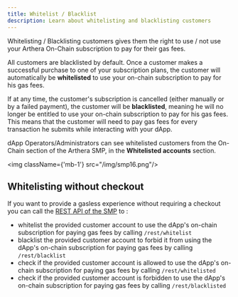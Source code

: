 ```yaml
---
title: Whitelist / Blacklist
description: Learn about whitelisting and blacklisting customers
---
```

Whitelisting / Blacklisting customers gives them the right to use / not use your Arthera On-Chain subscription to pay for their gas fees.

All customers are blacklisted by default. Once a customer makes a successful purchase to one of your subscription plans, the customer will automatically be **whitelisted**  to use your on-chain subscription to pay for his gas fees.

If at any time, the customer's subscription is cancelled (either manually or by a failed payment), the customer will be **blacklisted**, meaning he will no longer be entitled to use your on-chain subscription to pay for his gas fees.
This means that the customer will need to pay gas fees for every transaction he submits while interacting with your dApp.

dApp Operators/Administrators can see whitelisted customers from the On-Chain section of the Arthera SMP, in the **Whitelisted accounts** section.

<img className={'mb-1'} src="/img/smp16.png"/>

## Whitelisting without checkout
If you want to provide a gasless experience without requiring a checkout you can call the [REST API of the SMP](/smp/intro/#apis--webhooks) to :
- whitelist the provided customer account to use the dApp's on-chain subscription for paying gas fees by calling `/rest/whitelist`
- blacklist the provided customer account to forbid it from using the dApp's on-chain subscription for paying gas fees by calling `/rest/blacklist`
- check if the provided customer account is allowed to use the dApp's on-chain subscription for paying gas fees by calling `/rest/whitelisted`
- check if the provided customer account is forbidden to use the dApp's on-chain subscription for paying gas fees by calling `/rest/blacklisted`
